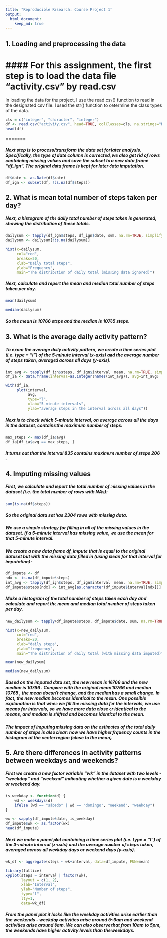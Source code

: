 ```yaml
---
title: "Reproducible Research: Course Project 1"
output: 
  html_document:
    keep_md: true
---
```



## 1. Loading and preprocessing the data

#### For this assignment, the first step is to load the data file "activity.csv" by read.csv
=======
In loading the data for the project, I use the read.csv() function to read in the designated csv file. I used the str() function to determine the class types of the data.

```r
cls = c("integer", "character", "integer")
df <- read.csv("activity.csv", head=TRUE, colClasses=cls, na.strings="NA")
head(df)
```
=======


##### Next step is to process/transform the data set for later analysis. Specifically, the type of date column is corrected, we also get rid of rows containing missing values and save the subset to a new data frame "df_ign". The original data frame is kept for later data imputation.

```r
df$date <- as.Date(df$date)
df_ign <- subset(df, !is.na(df$steps))
```

## 2. What is mean total number of steps taken per day?

##### Next, a histogram of the daily total number of steps taken is generated, showing the distribution of these totals.

```r
dailysum <- tapply(df_ign$steps, df_ign$date, sum, na.rm=TRUE, simplify=T)
dailysum <- dailysum[!is.na(dailysum)]

hist(x=dailysum,
     col="red",
     breaks=20,
     xlab="Daily total steps",
     ylab="Frequency",
     main="The distribution of daily total (missing data ignored)")
```


##### Next, calculate and report the mean and median total number of steps taken per day.

```r
mean(dailysum)
```

```r
median(dailysum)
```

##### So the mean is 10766 steps and the median is 10765 steps.


## 3. What is the average daily activity pattern?

##### To exam the average daily activity pattern, we create a time series plot (i.e. type = "l") of the 5-minute interval (x-axis) and the average number of steps taken, averaged across all days (y-axis).

```r
int_avg <- tapply(df_ign$steps, df_ign$interval, mean, na.rm=TRUE, simplify=T)
df_ia <- data.frame(interval=as.integer(names(int_avg)), avg=int_avg)

with(df_ia,
     plot(interval,
          avg,
          type="l",
          xlab="5-minute intervals",
          ylab="average steps in the interval across all days"))
```

##### Next is to check which 5-minute interval, on average across all the days in the dataset, contains the maximum number of steps:

```r
max_steps <- max(df_ia$avg)
df_ia[df_ia$avg == max_steps, ]
```

##### It turns out that the interval 835 contains maximum number of steps 206 .

## 4. Imputing missing values

##### First, we calculate and report the total number of missing values in the dataset (i.e. the total number of rows with NAs):

```r
sum(is.na(df$steps))
```

##### So the original data set has 2304 rows with missing data.

##### We use a simple strategy for filling in all of the missing values in the dataset. If a 5-minute interval has missing value, we use the mean for that 5-minute interval.

##### We create a new data frame df_impute that is equal to the original dataset but with the missing data filled in (using mean for that interval for imputation):

```r
df_impute <- df
ndx <- is.na(df_impute$steps)
int_avg <- tapply(df_ign$steps, df_ign$interval, mean, na.rm=TRUE, simplify=T)
df_impute$steps[ndx] <- int_avg[as.character(df_impute$interval[ndx])]
```

##### Make a histogram of the total number of steps taken each day and calculate and report the mean and median total number of steps taken per day.

```r
new_dailysum <- tapply(df_impute$steps, df_impute$date, sum, na.rm=TRUE, simplify=T)

hist(x=new_dailysum,
     col="red",
     breaks=20,
     xlab="daily steps",
     ylab="frequency",
     main="The distribution of daily total (with missing data imputed)")
```


```r
mean(new_dailysum)
```

```r
median(new_dailysum)
```

##### Based on the imputed data set, the new mean is 10766 and the new median is 10766 . Compare with the original mean 10766 and median 10765 , the mean doesn't change, and the median has a small change. In fact, the new median becomes identical to the mean. One possible explanation is that when we fill the missing data for the intervals, we use means for intervals, so we have more data close or identical to the means, and median is shifted and becomes identical to the mean.

##### The impact of imputing missing data on the estimates of the total daily number of steps is also clear: now we have higher frquency counts in the histogram at the center region (close to the mean).

## 5. Are there differences in activity patterns between weekdays and weekends?

##### First we create a new factor variable "wk" in the dataset with two levels - "weekday" and "weekend" indicating whether a given date is a weekday or weekend day.


```r
is_weekday <- function(d) {
    wd <- weekdays(d)
    ifelse (wd == "sábado" | wd == "domingo", "weekend", "weekday")
}

wx <- sapply(df_impute$date, is_weekday)
df_impute$wk <- as.factor(wx)
head(df_impute)
```

##### Next we make a panel plot containing a time series plot (i.e. type = "l") of the 5-minute interval (x-axis) and the average number of steps taken, averaged across all weekday days or weekend days (y-axis).

```r
wk_df <- aggregate(steps ~ wk+interval, data=df_impute, FUN=mean)

library(lattice)
xyplot(steps ~ interval | factor(wk),
       layout = c(1, 2),
       xlab="Interval",
       ylab="Number of steps",
       type="l",
       lty=1,
       data=wk_df)
```

##### From the panel plot it looks like the weekday activities arise earlier than the weekends - weekday activities arise around 5~6am and weekend activities arise around 8am. We can also observe that from 10am to 5pm, the weekends have higher activity levels than the weekdays.
